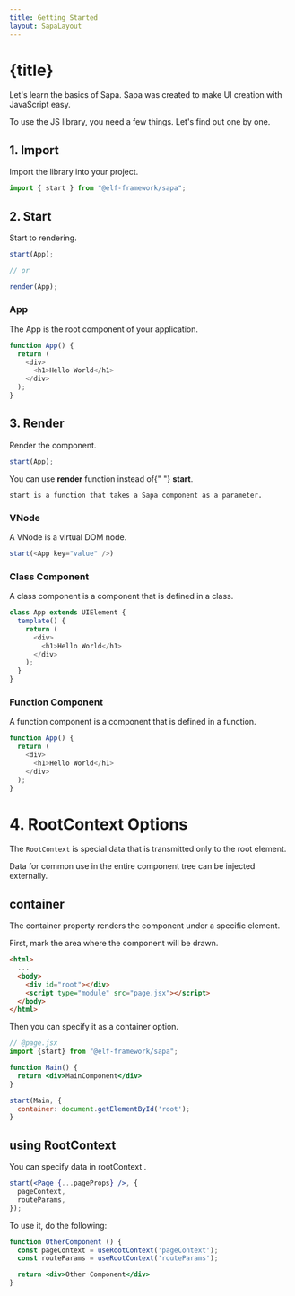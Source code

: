 ```yaml
---
title: Getting Started
layout: SapaLayout
---
```




# {title}

Let's learn the basics of Sapa.
Sapa was created to make UI creation with JavaScript easy.

To use the JS library, you need a few things. Let's find out one by one.

## 1. Import

Import the library into your project.

```js
import { start } from "@elf-framework/sapa";
```

## 2. Start


Start to rendering.

```js
start(App);

// or 

render(App);

```

### App

The App is the root component of your application.

```js
function App() {
  return (
    <div>
      <h1>Hello World</h1>
    </div>
  );
}
```

## 3. Render

Render the component. 
```jsx
start(App);
```
<Alert type="info" weak={true}>
You can use <strong>render</strong> function instead of{" "}
<strong>start</strong>.
</Alert>

    start is a function that takes a Sapa component as a parameter.

### VNode

A VNode is a virtual DOM node.

```js
start(<App key="value" />)
```

### Class Component
A class component is a component that is defined in a class.

```js
class App extends UIElement {
  template() {
    return (
      <div>
        <h1>Hello World</h1>
      </div>
    );
  }
}
```

### Function Component

A function component is a component that is defined in a function.

```js
function App() {
  return (
    <div>
      <h1>Hello World</h1>
    </div>
  );
}

```

# 4. RootContext Options 

The `RootContext` is special data that is transmitted only to the root element.

Data for common use in the entire component tree can be injected externally.


## container

The container property renders the component under a specific element.

First, mark the area where the component will be drawn.

```html {5} showLineNumbers
<html>
  ...
  <body>
    <div id="root"></div>
    <script type="module" src="page.jsx"></script>
  </body>
</html>
```

Then you can specify it as a container option.

```jsx {9} showLineNumbers
// @page.jsx
import {start} from "@elf-framework/sapa";

function Main() {
  return <div>MainComponent</div>
}

start(Main, {
  container: document.getElementById('root');
}

```

## using RootContext

You can specify data in rootContext .

```jsx
start(<Page {...pageProps} />, {
  pageContext,
  routeParams,
});

```

To use it, do the following:

```jsx
function OtherComponent () {
  const pageContext = useRootContext('pageContext');
  const routeParams = useRootContext('routeParams');

  return <div>Other Component</div>
}
```